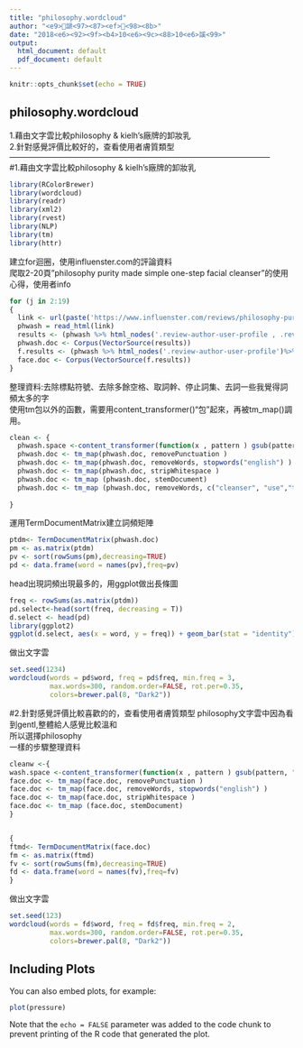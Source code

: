 ```yaml
---
title: "philosophy.wordcloud"
author: "<e9>謕<97><87><ef><98><8b>"
date: "2018<e6><92><9f><b4>10<e6><9c><88>10<e6>謑<99>"
output:
  html_document: default
  pdf_document: default
---
```


```r
knitr::opts_chunk$set(echo = TRUE)
```

## philosophy.wordcloud

1.藉由文字雲比較philosophy & kielh's廠牌的卸妝乳   
2.針對感覺評價比較好的，查看使用者膚質類型
---------------------------------------------------------------------------------------------------   
#1.藉由文字雲比較philosophy & kielh's廠牌的卸妝乳  

```r
library(RColorBrewer)
library(wordcloud)
library(readr)
library(xml2)
library(rvest)
library(NLP)
library(tm)
library(httr)
```

建立for迴圈，使用influenster.com的評論資料   
爬取2-20頁"philosophy purity made simple one-step facial cleanser"的使用心得，使用者info

```r
for (j in 2:19)
{
  link <- url(paste('https://www.influenster.com/reviews/philosophy-purity-made-simple-one-step-facial-cleanser?review_page=',j, sep=''), "rb")
  phwash = read_html(link)
  results <- (phwash %>% html_nodes('.review-author-user-profile , .review-text')%>% html_text())
  phwash.doc <- Corpus(VectorSource(results))
  f.results <- (phwash %>% html_nodes('.review-author-user-profile')%>% html_text())
  face.doc <- Corpus(VectorSource(f.results))
}

```


整理資料:去除標點符號、去除多餘空格、取詞幹、停止詞集、去詞一些我覺得詞頻太多的字   
使用tm包以外的函數，需要用content_transformer()“包”起來，再被tm_map()調用。
```r
clean <- {
  phwash.space <-content_transformer(function(x , pattern ) gsub(pattern, " ", x))
  phwash.doc <- tm_map(phwash.doc, removePunctuation )
  phwash.doc <- tm_map(phwash.doc, removeWords, stopwords("english") )
  phwash.doc <- tm_map(phwash.doc, stripWhitespace )
  phwash.doc <- tm_map (phwash.doc, stemDocument)
  phwash.doc <- tm_map (phwash.doc, removeWords, c("cleanser", "use","this","remove","<e2>"))
  
}
```

運用TermDocumentMatrix建立詞頻矩陣
```r

ptdm<- TermDocumentMatrix(phwash.doc)
pm <- as.matrix(ptdm)
pv <- sort(rowSums(pm),decreasing=TRUE)
pd <- data.frame(word = names(pv),freq=pv)
```


head出現詞頻出現最多的，用ggplot做出長條圖
```r
freq <- rowSums(as.matrix(ptdm))
pd.select<-head(sort(freq, decreasing = T))
d.select <- head(pd)
library(ggplot2)
ggplot(d.select, aes(x = word, y = freq)) + geom_bar(stat = "identity")
```

做出文字雲
```r
set.seed(1234)
wordcloud(words = pd$word, freq = pd$freq, min.freq = 3,
          max.words=300, random.order=FALSE, rot.per=0.35, 
          colors=brewer.pal(8, "Dark2"))
```


#2.針對感覺評價比較喜歡的的，查看使用者膚質類型
philosophy文字雲中因為看到gentl,整體給人感覺比較溫和   
所以選擇philosophy   
一樣的步驟整理資料

```r
cleanw <-{
wash.space <-content_transformer(function(x , pattern ) gsub(pattern, " ", x))
face.doc <- tm_map(face.doc, removePunctuation )
face.doc <- tm_map(face.doc, removeWords, stopwords("english") )
face.doc <- tm_map(face.doc, stripWhitespace )
face.doc <- tm_map (face.doc, stemDocument)
}


{
ftmd<- TermDocumentMatrix(face.doc)
fm <- as.matrix(ftmd)
fv <- sort(rowSums(fm),decreasing=TRUE)
fd <- data.frame(word = names(fv),freq=fv)
}


```

做出文字雲
```r
set.seed(123)
wordcloud(words = fd$word, freq = fd$freq, min.freq = 2,
          max.words=300, random.order=FALSE, rot.per=0.35, 
          colors=brewer.pal(8, "Dark2"))
```
## Including Plots

You can also embed plots, for example:

```r
plot(pressure)
```

Note that the `echo = FALSE` parameter was added to the code chunk to prevent printing of the R code that generated the plot.
